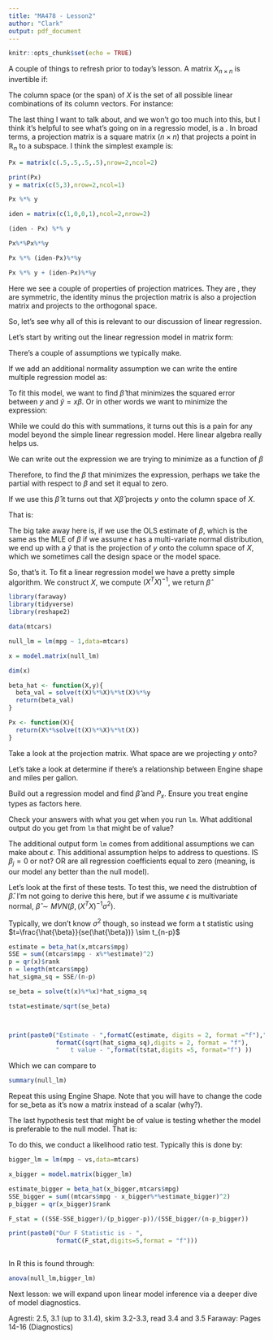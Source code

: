 ```yaml
---
title: "MA478 - Lesson2"
author: "Clark"
output: pdf_document
---
```


```r
knitr::opts_chunk$set(echo = TRUE)
```

A couple of things to refresh prior to today's lesson. A matrix $X_{n \times n}$ is invertible if:

\vspace{1.in}

The column space (or the span) of $X$ is the set of all possible linear combinations of its column vectors. For instance:


\vspace{1.5in}

The last thing I want to talk about, and we won't go too much into this, but I think it's helpful to see what's going on in a regressio model, is a \textit{projection matrix}. In broad terms, a projection matrix is a square matrix ($n\times n$) that projects a point in $\mathbb{R}_n$ to a subspace. I think the simplest example is:

```r
Px = matrix(c(.5,.5,.5,.5),nrow=2,ncol=2)

print(Px)
y = matrix(c(5,3),nrow=2,ncol=1)

Px %*% y

iden = matrix(c(1,0,0,1),ncol=2,nrow=2)

(iden - Px) %*% y

Px%*%Px%*%y

Px %*% (iden-Px)%*%y

Px %*% y + (iden-Px)%*%y

```


Here we see a couple of properties of projection matrices. They are \textit{idempotent}, they are symmetric, the identity minus the projection matrix is also a projection matrix and projects to the orthogonal space.

So, let's see why all of this is relevant to our discussion of linear regression.

Let's start by writing out the linear regression model in matrix form:

\vspace{.5in}

There's a couple of assumptions we typically make.

\vspace{1.in}

If we add an additional normality assumption we can write the entire multiple regression model as:

\vspace{.5in}

To fit this model, we want to find $\hat{{\beta}}$ that minimizes the squared error between $y$ and $\hat{y} = x \beta$. Or in other words we want to minimize the expression:

\vspace{.75in}

While we could do this with summations, it turns out this is a pain for any model beyond the simple linear regression model. Here linear algebra really helps us. 

We can write out the expression we are trying to minimize as a function of $\beta$

\vspace{1.5in}

Therefore, to find the $\beta$ that minimizes the expression, perhaps we take the partial with respect to $\beta$ and set it equal to zero.

\vspace{2.in}

If we use this $\hat{\beta}$ it turns out that $X \hat{\beta}$ projects $y$ onto the column space of $X$.

That is:

\vspace{1.in}

The big take away here is, if we use the OLS estimate of $\beta$, which is the same as the MLE of $\beta$ if we assume $\epsilon$ has a multi-variate normal distribution, we end up with a $\hat{y}$ that is the projection of $y$ onto the column space of $X$, which we sometimes call the design space or the model space.

So, that's it. To fit a linear regression model we have a pretty simple algorithm. We construct $X$, we compute $(X^T X)^{-1}$, we return $\hat{\beta}$


```r
library(faraway)
library(tidyverse)
library(reshape2)

data(mtcars)

null_lm = lm(mpg ~ 1,data=mtcars)

x = model.matrix(null_lm)

dim(x)

beta_hat <- function(X,y){
  beta_val = solve(t(X)%*%X)%*%t(X)%*%y
  return(beta_val)
}

Px <- function(X){
  return(X%*%solve(t(X)%*%X)%*%t(X))
}

```

Take a look at the projection matrix. What space are we projecting $y$ onto?

\vspace{.5in}

Let's take a look at determine if there's a relationship between Engine shape and miles per gallon.

Build out a regression model and find $\hat{\beta}$ and $P_x$. Ensure you treat engine types as factors here.

Check your answers with what you get when you run `lm`. What additional output do you get from `lm` that might be of value?

\vspace{2.in}

The additional output form `lm` comes from additional assumptions we can make about $\epsilon$. This additional assumption helps to address to questions. IS $\beta_j =0$ or not? OR are all regression coefficients equal to zero (meaning, is our model any better than the null model).

\newpage

Let's look at the first of these tests. To test this, we need the distrubtion of $\hat{\beta}$. I'm not going to derive this here, but if we assume $\epsilon$ is multivariate normal, $\hat{\beta}\sim MVN(\beta,(X^T X)^{-1}\sigma^2)$. 

Typically, we don't know $\sigma^2$ though, so instead we form a t statistic using $t=\frac{\hat{\beta}}{se(\hat{\beta})} \sim t_{n-p}$


```r
estimate = beta_hat(x,mtcars$mpg)
SSE = sum((mtcars$mpg - x%*%estimate)^2)
p = qr(x)$rank
n = length(mtcars$mpg)
hat_sigma_sq = SSE/(n-p)

se_beta = solve(t(x)%*%x)*hat_sigma_sq

tstat=estimate/sqrt(se_beta)



print(paste0("Estimate - ",formatC(estimate, digits = 2, format ="f"),"  Std. Error - ",
             formatC(sqrt(hat_sigma_sq),digits = 2, format = "f"), 
             "   t value - ",format(tstat,digits =5, format="f") ))


```
Which we can compare to 

```r

summary(null_lm)

```

Repeat this using Engine Shape. Note that you will have to change the code for se_beta as it's now a matrix instead of a scalar (why?).

\newpage

The last hypothesis test that might be of value is testing whether the model is preferable to the null model. That is:

\vspace{1.5in}

To do this, we conduct a likelihood ratio test. Typically this is done by:

\vspace{1.5in}

```r

bigger_lm = lm(mpg ~ vs,data=mtcars)

x_bigger = model.matrix(bigger_lm)

estimate_bigger = beta_hat(x_bigger,mtcars$mpg)
SSE_bigger = sum((mtcars$mpg - x_bigger%*%estimate_bigger)^2)
p_bigger = qr(x_bigger)$rank

F_stat = ((SSE-SSE_bigger)/(p_bigger-p))/(SSE_bigger/(n-p_bigger))

print(paste0("Our F Statistic is - ",
             formatC(F_stat,digits=5,format = "f")))



```

In R this is found through:

```r
anova(null_lm,bigger_lm)

```

Next lesson:
we will expand upon linear model inference via a deeper dive of model diagnostics.

Agresti: 2.5, 3.1 (up to 3.1.4), skim 3.2-3.3, read 3.4 and 3.5
Faraway: Pages 14-16 (Diagnostics)


